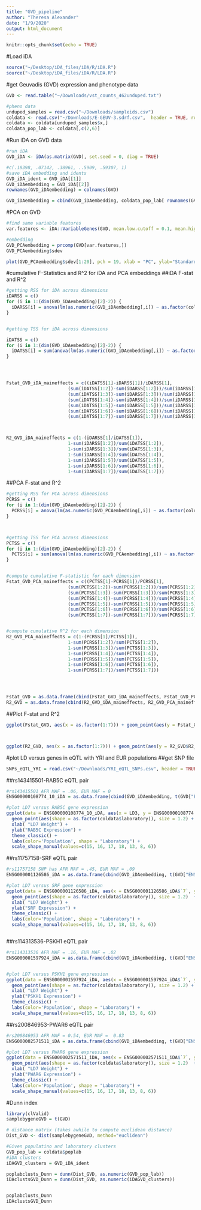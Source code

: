 ```yaml
---
title: "GVD_pipeline"
author: "Theresa Alexander"
date: "1/9/2020"
output: html_document
---
```


```r
knitr::opts_chunk$set(echo = TRUE)
```

#Load iDA
```r
source("~/Desktop/iDA_files/iDA/R/iDA.R")
source("~/Desktop/iDA_files/iDA/R/LDA.R")
```


#get Geuvadis (GVD) expression and phenotype data
```r
GVD <- read.table("~/Downloads/vst_counts_462unduped.txt")

#pheno data
unduped_samples = read.csv("~/Downloads/sampleids.csv")
coldata <- read.csv("~/Downloads/E-GEUV-3.sdrf.csv",  header = TRUE, row.names = "AssayName")
coldata <- coldata[unduped_samples$x,]
coldata_pop_lab <- coldata[,c(2,6)]
```


#Run iDA on GVD data
```r
#run iDA
GVD_iDA <- iDA(as.matrix(GVD), set.seed = 0, diag = TRUE)

#c(.18398, .07142, .38961, ..5909, .59307, 1)
#save iDA embedding and idents
GVD_iDA_ident = GVD_iDA[[1]]
GVD_iDAembedding = GVD_iDA[[2]]
rownames(GVD_iDAembedding) = colnames(GVD)

GVD_iDAembedding = cbind(GVD_iDAembedding, coldata_pop_lab[ rownames(GVD_iDAembedding),])


```


#PCA on GVD 
```r
#find same variable features
var.features <- iDA::VariableGenes(GVD, mean.low.cutoff = 0.1, mean.high.cutoff = 50, dispersion.cutoff = 1)

#embedding
GVD_PCAembedding = prcomp(GVD[var.features,])
GVD_PCAembedding$sdev

plot(GVD_PCAembedding$sdev[1:20], pch = 19, xlab = "PC", ylab="Standard Deviation", main = "Geuvadis Elbow Plot")
```



#cumulative F-Statistics and R^2 for iDA and PCA embeddings
##iDA F-stat and R^2
```r

#getting RSS for iDA across dimensions
iDARSS = c()
for (i in 1:(dim(GVD_iDAembedding)[2]-2)) {
  iDARSS[i] = anova(lm(as.numeric(GVD_iDAembedding[,i]) ~ as.factor(coldata$Population)*as.factor(coldata$laboratory)))[4,2]
}


#getting TSS for iDA across dimensions

iDATSS = c()
for (i in 1:(dim(GVD_iDAembedding)[2]-2)) {
  iDATSS[i] = sum(anova(lm(as.numeric(GVD_iDAembedding[,i]) ~ as.factor(coldata$Population)*as.factor(coldata$laboratory)))[,2])
}




Fstat_GVD_iDA_maineffects = c((iDATSS[1]-iDARSS[1])/iDARSS[1], 
                       (sum(iDATSS[1:2])-sum(iDARSS[1:2]))/sum(iDARSS[1:2]), 
                       (sum(iDATSS[1:3])-sum(iDARSS[1:3]))/sum(iDARSS[1:3]), 
                       (sum(iDATSS[1:4])-sum(iDARSS[1:4]))/sum(iDARSS[1:4]), 
                       (sum(iDATSS[1:5])-sum(iDARSS[1:5]))/sum(iDARSS[1:5]), 
                       (sum(iDATSS[1:6])-sum(iDARSS[1:6]))/sum(iDARSS[1:6]), 
                       (sum(iDATSS[1:7])-sum(iDARSS[1:7]))/sum(iDARSS[1:7]))



R2_GVD_iDA_maineffects = c(1-(iDARSS[1]/iDATSS[1]), 
                       1-sum(iDARSS[1:2])/sum(iDATSS[1:2]), 
                       1-sum(iDARSS[1:3])/sum(iDATSS[1:3]), 
                       1-sum(iDARSS[1:4])/sum(iDATSS[1:4]), 
                       1-sum(iDARSS[1:5])/sum(iDATSS[1:5]), 
                       1-sum(iDARSS[1:6])/sum(iDATSS[1:6]), 
                       1-sum(iDARSS[1:7])/sum(iDATSS[1:7]))

```



##PCA F-stat and R^2
```r


#getting RSS for PCA across dimensions
PCRSS = c()
for (i in 1:(dim(GVD_iDAembedding)[2]-2)) {
  PCRSS[i] = anova(lm(as.numeric(GVD_PCAembedding[,i]) ~ as.factor(coldata$Population)*as.factor(coldata$laboratory)))[4,2]
}



#getting TSS for PCA across dimensions
PCTSS = c()
for (i in 1:(dim(GVD_iDAembedding)[2]-2)) {
  PCTSS[i] = sum(anova(lm(as.numeric(GVD_PCAembedding[,i]) ~ as.factor(coldata$Population)*as.factor(coldata$laboratory)))[,2])
}


#compute cumulative F-statistic for each dimension
Fstat_GVD_PCA_maineffects = c((PCTSS[1]-PCRSS[1])/PCRSS[1], 
                       (sum(PCTSS[1:2])-sum(PCRSS[1:2]))/sum(PCRSS[1:2]), 
                       (sum(PCTSS[1:3])-sum(PCRSS[1:3]))/sum(PCRSS[1:3]), 
                       (sum(PCTSS[1:4])-sum(PCRSS[1:4]))/sum(PCRSS[1:4]), 
                       (sum(PCTSS[1:5])-sum(PCRSS[1:5]))/sum(PCRSS[1:5]), 
                       (sum(PCTSS[1:6])-sum(PCRSS[1:6]))/sum(PCRSS[1:6]), 
                       (sum(PCTSS[1:7])-sum(PCRSS[1:7]))/sum(PCRSS[1:7]))


#compute cumulative R^2 for each dimension
R2_GVD_PCA_maineffects = c(1-(PCRSS[1]/PCTSS[1]), 
                       1-sum(PCRSS[1:2])/sum(PCTSS[1:2]), 
                       1-sum(PCRSS[1:3])/sum(PCTSS[1:3]), 
                       1-sum(PCRSS[1:4])/sum(PCTSS[1:4]), 
                       1-sum(PCRSS[1:5])/sum(PCTSS[1:5]), 
                       1-sum(PCRSS[1:6])/sum(PCTSS[1:6]), 
                       1-sum(PCRSS[1:7])/sum(PCTSS[1:7]))




Fstat_GVD = as.data.frame(cbind(Fstat_GVD_iDA_maineffects, Fstat_GVD_PCA_maineffects))
R2_GVD = as.data.frame(cbind(R2_GVD_iDA_maineffects, R2_GVD_PCA_maineffects))


```


##Plot F-stat and R^2
```r
ggplot(Fstat_GVD, aes(x = as.factor(1:7))) + geom_point(aes(y = Fstat_GVD$Fstat_GVD_iDA_maineffects,color = "iDA")) + geom_line(aes(x = 1:7, y = Fstat_GVD$Fstat_GVD_iDA_maineffects, color = "iDA")) + geom_point(aes(y = Fstat_GVD$Fstat_GVD_PCA_maineffects,color = "PCA")) + geom_line(aes(x = 1:7, y = Fstat_GVD$Fstat_GVD_PCA_maineffects, color = "PCA"))  +  scale_colour_manual("", breaks = c("iDA", "PCA"), values = c("blue", "orange")) + labs( x = "Dimension", y = "Cumulative F-statistic") + theme_classic() 



ggplot(R2_GVD, aes(x = as.factor(1:7))) + geom_point(aes(y = R2_GVD$R2_GVD_iDA_maineffects,color = "iDA")) + geom_line(aes(x = 1:7, y = R2_GVD$R2_GVD_iDA_maineffects, color = "iDA")) + geom_point(aes(y = R2_GVD$R2_GVD_PCA_maineffects,color = "PCA")) + geom_line(aes(x = 1:7, y = R2_GVD$R2_GVD_PCA_maineffects, color = "PCA"))  +  scale_colour_manual("", breaks = c("iDA", "PCA"), values = c("blue", "orange")) + labs( x = "Dimension", y = "Cumulative" ~ R^2) + theme_classic() 


```


#plot LD versus genes in eQTL with YRI and EUR populations
##get SNP file
```r
SNPs_eQTL_YRI = read.csv("~/Downloads/YRI_eQTL_SNPs.csv", header = TRUE, stringsAsFactors = FALSE)
```

##rs143415501-RAB5C eQTL pair
```r

#rs143415501 AFR MAF = .06, EUR MAF = 0
ENSG00000108774_10_iDA = as.data.frame(cbind(GVD_iDAembedding, t(GVD["ENSG00000108774.10",])))

#plot LD7 versus RAB5C gene expression
ggplot(data = ENSG00000108774_10_iDA, aes(x = LD3, y = ENSG00000108774.10, color = Population), size = 1.2) + 
  geom_point(aes(shape = as.factor(coldata$laboratory)), size = 1.2) + 
  xlab( "LD7 Weight") + 
  ylab("RAB5C Expression") + 
  theme_classic() + 
  labs(color='Population', shape = "Laboratory") + 
  scale_shape_manual(values=c(15, 16, 17, 18, 13, 8, 6)) 


```



##rs11757158-SRF eQTL pair
```r
#rs11757158 SNP has AFR MAF = .45, EUR MAF = .09
ENSG000001126586_iDA = as.data.frame(cbind(GVD_iDAembedding, t(GVD["ENSG00000112658.6",])))

#plot LD7 versus SRF gene expression
ggplot(data = ENSG000001126586_iDA, aes(x = ENSG000001126586_iDA$`7`, y = ENSG000001126586_iDA$ENSG00000112658.6, color = ENSG000001126586_iDA$Population), size = 1.2) + 
  geom_point(aes(shape = as.factor(coldata$laboratory)), size = 1.2)  +  
  xlab( "LD7 Weight") + 
  ylab("SRF Expression") + 
  theme_classic() + 
  labs(color='Population', shape = "Laboratory") + 
  scale_shape_manual(values=c(15, 16, 17, 18, 13, 8, 6))



```

##rs114313536-PSKH1 eQTL pair
```r
#rs114313536 AFR MAF = .16, EUR MAF = .02
ENSG000001597924_iDA = as.data.frame(cbind(GVD_iDAembedding, t(GVD["ENSG00000159792.4",])))


#plot LD7 versus PSKH1 gene expression
ggplot(data = ENSG000001597924_iDA, aes(x = ENSG000001597924_iDA$`7`, y = ENSG000001597924_iDA$ENSG00000159792.4, color = ENSG000001597924_iDA$Population), size = 1.2) + 
  geom_point(aes(shape = as.factor(coldata$laboratory)), size = 1.2) + 
  xlab( "LD7 Weight") + 
  ylab("PSKH1 Expression") + 
  theme_classic() + 
  labs(color='Population', shape = "Laboratory") + 
  scale_shape_manual(values=c(15, 16, 17, 18, 13, 8, 6))

```


##rs200846953-PWAR6 eQTL pair
```r
#rs200846953 AFR MAF = 0.54, EUR MAF = 	0.83
ENSG000002571511_iDA = as.data.frame(cbind(GVD_iDAembedding, t(GVD["ENSG00000257151.1",])))

#plot LD7 versus PWAR6 gene expression
ggplot(data = ENSG000002571511_iDA, aes(x = ENSG000002571511_iDA$`7`, y = ENSG000002571511_iDA$ENSG00000257151.1, color = ENSG000002571511_iDA$Population)) + 
  geom_point(aes(shape = as.factor(coldata$laboratory)), size = 1.2)  +  
  xlab( "LD7 Weight") + 
  ylab("PWAR6 Expression") + 
  theme_classic() + 
  labs(color='Population', shape = "Laboratory") + 
  scale_shape_manual(values=c(15, 16, 17, 18, 13, 8, 6))

```


#Dunn index
```r
library(clValid)
samplebygeneGVD = t(GVD)

# distance matrix (takes awhile to compute euclidean distance)
Dist_GVD <- dist(samplebygeneGVD, method="euclidean")

#Given populatino and laboratory clusters
GVD_pop_lab = coldata$poplab
#iDA clusters
iDAGVD_clusters = GVD_iDA_ident

poplabclusts_Dunn = dunn(Dist_GVD, as.numeric(GVD_pop_lab))
iDAclustsGVD_Dunn = dunn(Dist_GVD, as.numeric(iDAGVD_clusters))


poplabclusts_Dunn
iDAclustsGVD_Dunn
```

